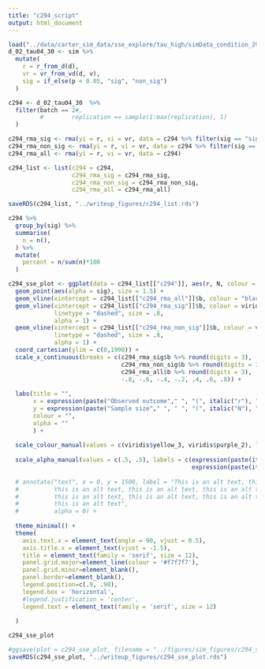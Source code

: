 ```yaml
---
title: "c294_script"
output: html_document
---
```


```r
load("../data/carter_sim_data/sse_explore/tau_high/simData_condition_294.RData") 
d_02_tau04_30 <- sim %>%
  mutate(
    r = r_from_d(d), 
    vr = vr_from_vd(d, v),
    sig = if_else(p < 0.05, "sig", "non_sig") 
  )
```

```r
c294 <- d_02_tau04_30  %>% 
  filter(batch == 2#, 
         #        replication == sample(1:max(replication), 1)
  )

c294_rma_sig <- rma(yi = r, vi = vr, data = c294 %>% filter(sig == "sig"))
c294_rma_non_sig <- rma(yi = r, vi = vr, data = c294 %>% filter(sig == "non_sig"))
c294_rma_all <- rma(yi = r, vi = vr, data = c294)

c294_list <- list(c294 = c294,
                  c294_rma_sig = c294_rma_sig, 
                  c294_rma_non_sig = c294_rma_non_sig, 
                  c294_rma_all = c294_rma_all)

saveRDS(c294_list, "../writeup_figures/c294_list.rds")

```

```r
c294 %>%
  group_by(sig) %>%
  summarise(
    n = n(),
  ) %>%
  mutate(
    percent = n/sum(n)*100
  )
```


```r
c294_sse_plot <- ggplot(data = c294_list[["c294"]], aes(r, N, colour = sig)) + 
  geom_point(aes(alpha = sig), size = 1.5) + 
  geom_vline(xintercept = c294_list[["c294_rma_all"]]$b, colour = "black", alpha = .8) + 
  geom_vline(xintercept = c294_list[["c294_rma_sig"]]$b, colour = viridis$purple_2, 
             linetype = "dashed", size = .8, 
             alpha = 1) + 
  geom_vline(xintercept = c294_list[["c294_rma_non_sig"]]$b, colour = viridis$yellow_5, 
             linetype = "dashed", size = .8, 
             alpha = 1) + 
  coord_cartesian(ylim = c(0,1990)) + 
  scale_x_continuous(breaks = c(c294_rma_sig$b %>% round(digits = 3), 
                                c294_rma_non_sig$b %>% round(digits = 3), 
                                c294_rma_all$b %>% round(digits = 3), 
                                -.8, -.6, -.4, -.2, .4, .6, .8)) +
  
  labs(title = "", 
       x = expression(paste("Observed outcome"," ", "(", italic("r"), ")")), 
       y = expression(paste("Sample size"," ", " ", "(", italic("N"), ")")), 
       colour = "", 
       alpha = ""
       ) + 
  
  scale_colour_manual(values = c(viridis$yellow_3, viridis$purple_2), labels = c(expression(paste(italic("p")," ", "> .05")), 
                                                                                 expression(paste(italic("p")," ", "< .05")))) + 
  scale_alpha_manual(values = c(.5, .5), labels = c(expression(paste(italic("p")," ", "> .05")),
                                                    expression(paste(italic("p")," ", "< .05")))) + 
  
  # annotate("text", x = 0, y = 1500, label = "This is an alt text, this is an alt text, \n 
  #          this is an alt text, this is an alt text, this is an alt text, \n 
  #          this is an alt text, this is an alt text, this is an alt text, \n 
  #          this is an alt text", 
  #          alpha = 0) + 
  
  theme_minimal() +
  theme(
    axis.text.x = element_text(angle = 90, vjust = 0.5), 
    axis.title.x = element_text(vjust = -1.5),
    title = element_text(family = 'serif', size = 12),
    panel.grid.major=element_line(colour = '#f7f7f7'),
    panel.grid.minor=element_blank(),
    panel.border=element_blank(), 
    legend.position=c(.9, .98), 
    legend.box = 'horizontal', 
    #legend.justification = 'center', 
    legend.text = element_text(family = 'serif', size = 12)
    
  )

c294_sse_plot 

#ggsave(plot = c294_sse_plot, filename = "../figures/sim_figures/c294_sse_plot.png")
saveRDS(c294_sse_plot, "../writeup_figures/c294_sse_plot.rds")
```